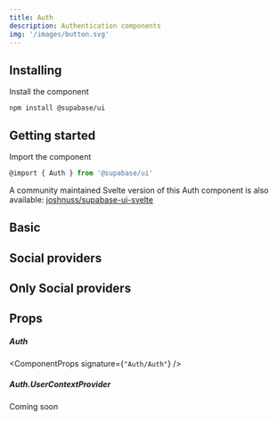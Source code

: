 ```yaml
---
title: Auth
description: Authentication components
img: '/images/button.svg'
---
```


## Installing

Install the component

```cli
npm install @supabase/ui
```

## Getting started

Import the component

```js
@import { Auth } from '@supabase/ui'
```

A community maintained Svelte version of this Auth component is also available:
[joshnuss/supabase-ui-svelte](https://github.com/joshnuss/supabase-ui-svelte)

## Basic

<CodeSample sample="AuthBasic" v="0" />

## Social providers

<CodeSample sample="AuthSocialProviders" v="0" />


## Only Social providers

<CodeSample sample="OnlyAuthSocialProviders" v="0" />

## Props

##### Auth

<ComponentProps signature={`"Auth/Auth"`} />

##### Auth.UserContextProvider

Coming soon
